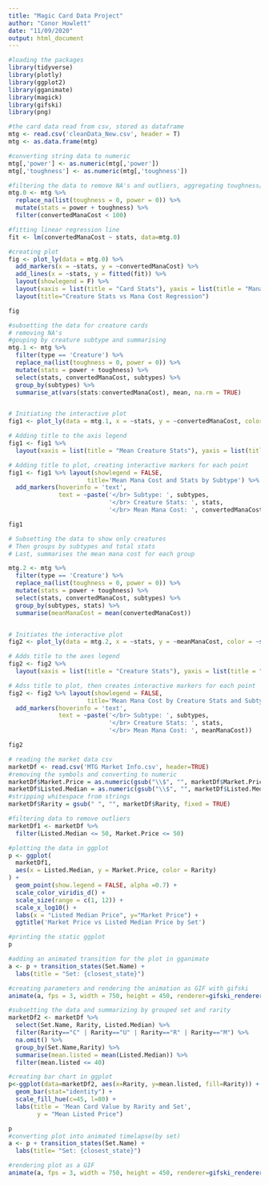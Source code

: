 ---
title: "Magic Card Data Project"
author: "Conor Howlett"
date: "11/09/2020"
output: html_document
---
```{r, message=FALSE, warning=FALSE}
#loading the packages
library(tidyverse)
library(plotly)
library(ggplot2)
library(gganimate)
library(magick)
library(gifski)
library(png)

#the card data read from csv, stored as dataframe
mtg <- read.csv('cleanData_New.csv', header = T)
mtg <- as.data.frame(mtg)

#converting string data to numeric
mtg[,'power'] <- as.numeric(mtg[,'power'])
mtg[,'toughness'] <- as.numeric(mtg[,'toughness'])
```

```{r, message=FALSE, warning=FALSE}
#filtering the data to remove NA's and outliers, aggregating toughness/power into "stats"
mtg.0 <- mtg %>%
  replace_na(list(toughness = 0, power = 0)) %>%
  mutate(stats = power + toughness) %>%
  filter(convertedManaCost < 100)

#fitting linear regression line
fit <- lm(convertedManaCost ~ stats, data=mtg.0)

#creating plot
fig <- plot_ly(data = mtg.0) %>%
  add_markers(x = ~stats, y = ~convertedManaCost) %>%
  add_lines(x = ~stats, y = fitted(fit)) %>%
  layout(showlegend = F) %>%
  layout(xaxis = list(title = "Card Stats"), yaxis = list(title = "Mana Cost")) %>%
  layout(title="Creature Stats vs Mana Cost Regression")

fig
```


```{r, message=FALSE, warning=FALSE}
#subsetting the data for creature cards
# removing NA's
#gouping by creature subtype and summarising 
mtg.1 <- mtg %>%
  filter(type == 'Creature') %>%
  replace_na(list(toughness = 0, power = 0)) %>%
  mutate(stats = power + toughness) %>%
  select(stats, convertedManaCost, subtypes) %>%
  group_by(subtypes) %>%
  summarise_at(vars(stats:convertedManaCost), mean, na.rm = TRUE)


# Initiating the interactive plot
fig1 <- plot_ly(data = mtg.1, x = ~stats, y = ~convertedManaCost, color = ~subtypes)

# Adding title to the axis legend
fig1 <- fig1 %>%
  layout(xaxis = list(title = "Mean Creature Stats"), yaxis = list(title = "Mean Mana Cost"))

# Adding title to plot, creating interactive markers for each point
fig1 <- fig1 %>% layout(showlegend = FALSE,
                      title='Mean Mana Cost and Stats by Subtype') %>%
  add_markers(hoverinfo = 'text',
              text = ~paste('</br> Subtype: ', subtypes,
                            '</br> Creature Stats: ', stats,
                            '</br> Mean Mana Cost: ', convertedManaCost))

fig1
```

```{r, message=FALSE, warning=FALSE}
# Subsetting the data to show only creatures
# Then groups by subtypes and total stats
# Last, summarises the mean mana cost for each group

mtg.2 <- mtg %>%
  filter(type == 'Creature') %>%
  replace_na(list(toughness = 0, power = 0)) %>%
  mutate(stats = power + toughness) %>%
  select(stats, convertedManaCost, subtypes) %>%
  group_by(subtypes, stats) %>%
  summarise(meanManaCost = mean(convertedManaCost))


# Initiates the interactive plot
fig2 <- plot_ly(data = mtg.2, x = ~stats, y = ~meanManaCost, color = ~subtypes)

# Adds title to the axes legend
fig2 <- fig2 %>%
  layout(xaxis = list(title = "Creature Stats"), yaxis = list(title = "Mean Mana Cost"))

# Adss title to plot, then creates interactive markers for each point
fig2 <- fig2 %>% layout(showlegend = FALSE,
                      title='Mean Mana Cost by Creature Stats and Subtype') %>%
  add_markers(hoverinfo = 'text',
              text = ~paste('</br> Subtype: ', subtypes,
                            '</br> Creature Stats: ', stats,
                            '</br> Mean Mana Cost: ', meanManaCost))

fig2
```

```{r, message=FALSE, warning=FALSE}
# reading the market data csv
marketDf <- read.csv('MTG Market Info.csv', header=TRUE)
#removing the symbols and converting to numeric
marketDf$Market.Price = as.numeric(gsub("\\$", "", marketDf$Market.Price))
marketDf$Listed.Median = as.numeric(gsub("\\$", "", marketDf$Listed.Median))
#stripping whitespace from strings
marketDf$Rarity = gsub(" ", "", marketDf$Rarity, fixed = TRUE)

#filtering data to remove outliers
marketDf1 <- marketDf %>%
  filter(Listed.Median <= 50, Market.Price <= 50)

#plotting the data in ggplot
p <- ggplot(
  marketDf1,
  aes(x = Listed.Median, y = Market.Price, color = Rarity)
) +
  geom_point(show.legend = FALSE, alpha =0.7) +
  scale_color_viridis_d() +
  scale_size(range = c(1, 12)) +
  scale_x_log10() +
  labs(x = "Listed Median Price", y="Market Price") +
  ggtitle('Market Price vs Listed Median Price by Set')

#printing the static ggplot
p

#adding an animated transition for the plot in gganimate
a <- p + transition_states(Set.Name) +
  labs(title = "Set: {closest_state}")

#creating parameters and rendering the animation as GIF with gifski
animate(a, fps = 3, width = 750, height = 450, renderer=gifski_renderer())

```

```{r, message=FALSE, warning=FALSE}
#subsetting the data and summarizing by grouped set and rarity
marketDf2 <- marketDf %>%
  select(Set.Name, Rarity, Listed.Median) %>%
  filter(Rarity=="C" | Rarity=="U" | Rarity=="R" | Rarity=="M") %>%
  na.omit() %>%
  group_by(Set.Name,Rarity) %>%
  summarise(mean.listed = mean(Listed.Median)) %>%
  filter(mean.listed <= 40)

#creating bar chart in ggplot
p<-ggplot(data=marketDf2, aes(x=Rarity, y=mean.listed, fill=Rarity)) +
  geom_bar(stat="identity") +
  scale_fill_hue(c=45, l=80) +
  labs(title = 'Mean Card Value by Rarity and Set',
        y = "Mean Listed Price")

p
#converting plot into animated timelapse(by set)
a <- p + transition_states(Set.Name) +
  labs(title= "Set: {closest_state}")

#rendering plot as a GIF
animate(a, fps = 3, width = 750, height = 450, renderer=gifski_renderer())
```